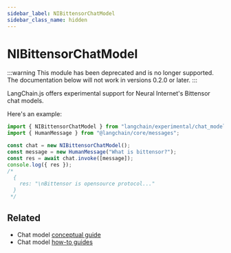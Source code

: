 ```yaml
---
sidebar_label: NIBittensorChatModel
sidebar_class_name: hidden
---
```


# NIBittensorChatModel

:::warning
This module has been deprecated and is no longer supported. The documentation below will not work in versions 0.2.0 or later.
:::

LangChain.js offers experimental support for Neural Internet's Bittensor chat models.

Here's an example:

```typescript
import { NIBittensorChatModel } from "langchain/experimental/chat_models/bittensor";
import { HumanMessage } from "@langchain/core/messages";

const chat = new NIBittensorChatModel();
const message = new HumanMessage("What is bittensor?");
const res = await chat.invoke([message]);
console.log({ res });
/*
  {
    res: "\nBittensor is opensource protocol..."
  }
 */
```


## Related

- Chat model [conceptual guide](/docs/concepts/#chat-models)
- Chat model [how-to guides](/docs/how_to/#chat-models)
